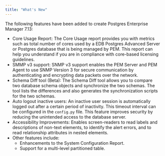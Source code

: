 ```yaml
---
title: "What's New"
---
```


The following features have been added to create Postgres Enterprise Manager 7.13:

-   Core Usage Report: The Core Usage report provides you with metrics such as total number of cores used by a EDB Postgres Advanced Server or Postgres database that is being managed by PEM. This report can help you understand if you are in compliance with core-based licensing guidelines.
-   SMMP v3 support: SNMP v3 support enables the PEM Server and PEM Agent to use SNMP Version 3 for secure communication by authenticating and encrypting data packets over the network.
-   Schema Diff tool (Beta): The Schema Diff tool allows you to compare two database schema objects and synchronize the two schemas. The tool lists the differences and also generates the synchronization scripts for the two schemas.
-   Auto logout inactive users: An inactive user session is automatically logged out after a certain period of inactivity. This timeout interval can be configured in the `config.py` file. This feature improves security by reducing the unintended access to the database server.
-   Accessibility Improvements: Enables screen-readers to read labels and descriptions of non-text elements, to identify the alert errors, and to read relationship attributes in nested elements.
-   Other features include:
    -   Enhancements to the System Configuration Report.
    -   Support for a multi-level partitioned table.
